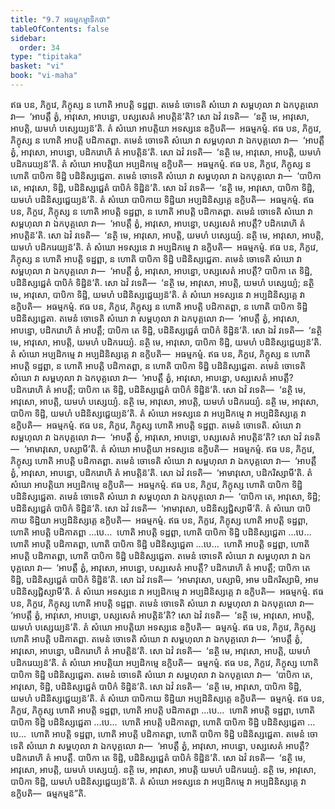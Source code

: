```yaml
---
title: "9.7 អធម្មកម្មាទិកថា"
tableOfContents: false
sidebar:
  order: 34
type: "tipitaka"
basket: "vi"
book: "vi-maha"
---
```



<DynamicBreadcrumb />

<Division number="397" book="vi-maha">

<Paragraph number="1814" book="vi-maha">
ឥធ បន, ភិក្ខវេ, ភិក្ខុស្ស ន ហោតិ អាបត្តិ ទដ្ឋព្ពា. តមេនំ ចោទេតិ សំឃោ វា សម្ពហុលា វា ឯកបុគ្គលោ វា—  ‘អាបត្តឹ ត្វំ, អាវុសោ, អាបន្នោ, បស្សសេតំ អាបត្តិន៑’តិ? សោ ឯវំ វទេតិ—  ‘នត្ថិ មេ, អាវុសោ, អាបត្តិ, យមហំ បស្សេយ្យន៑’តិ. តំ សំឃោ អាបត្តិយា អទស្សនេ ឧក្ខិបតិ—  អធម្មកម្មំ.
</Paragraph>

<Paragraph number="1815" book="vi-maha">
ឥធ បន, ភិក្ខវេ, ភិក្ខុស្ស ន ហោតិ អាបត្តិ បដិកាតព្ពា. តមេនំ ចោទេតិ សំឃោ វា សម្ពហុលា វា ឯកបុគ្គលោ វា—  ‘អាបត្តឹ ត្វំ, អាវុសោ, អាបន្នោ, បដិករោហិ តំ អាបត្តិន៑’តិ. សោ ឯវំ វទេតិ—  ‘នត្ថិ មេ, អាវុសោ, អាបត្តិ, យមហំ បដិករេយ្យន៑’តិ. តំ សំឃោ អាបត្តិយា អប្បដិកម្មេ ឧក្ខិបតិ—  អធម្មកម្មំ.
</Paragraph>

<Paragraph number="1816" book="vi-maha">
ឥធ បន, ភិក្ខវេ, ភិក្ខុស្ស ន ហោតិ បាបិកា ទិដ្ឋិ បដិនិស្សជ្ជេតា. តមេនំ ចោទេតិ សំឃោ វា សម្ពហុលា វា ឯកបុគ្គលោ វា—  ‘បាបិកា តេ, អាវុសោ, ទិដ្ឋិ, បដិនិស្សជ្ជេតំ បាបិកំ ទិដ្ឋិន៑’តិ. សោ ឯវំ វទេតិ—  ‘នត្ថិ មេ, អាវុសោ, បាបិកា ទិដ្ឋិ, យមហំ បដិនិស្សជ្ជេយ្យន៑’តិ. តំ សំឃោ បាបិកាយ ទិដ្ឋិយា អប្បដិនិស្សគ្គេ ឧក្ខិបតិ—  អធម្មកម្មំ.
</Paragraph>

<Paragraph number="1817" book="vi-maha">
ឥធ បន, ភិក្ខវេ, ភិក្ខុស្ស ន ហោតិ អាបត្តិ ទដ្ឋព្ពា, ន ហោតិ អាបត្តិ បដិកាតព្ពា. តមេនំ ចោទេតិ សំឃោ វា សម្ពហុលា វា ឯកបុគ្គលោ វា—  ‘អាបត្តឹ ត្វំ, អាវុសោ, អាបន្នោ, បស្សសេតំ អាបត្តឹ? បដិករោហិ តំ អាបត្តិន៑’តិ. សោ ឯវំ វទេតិ—  ‘នត្ថិ មេ, អាវុសោ, អាបត្តិ, យមហំ បស្សេយ្យំ. នត្ថិ មេ, អាវុសោ, អាបត្តិ, យមហំ បដិករេយ្យន៑’តិ. តំ សំឃោ អទស្សនេ វា អប្បដិកម្មេ វា ឧក្ខិបតិ—  អធម្មកម្មំ.
</Paragraph>

<Paragraph number="1818" book="vi-maha">
ឥធ បន, ភិក្ខវេ, ភិក្ខុស្ស ន ហោតិ អាបត្តិ ទដ្ឋព្ពា, ន ហោតិ បាបិកា ទិដ្ឋិ បដិនិស្សជ្ជេតា. តមេនំ ចោទេតិ សំឃោ វា សម្ពហុលា វា ឯកបុគ្គលោ វា—  ‘អាបត្តឹ ត្វំ, អាវុសោ, អាបន្នោ, បស្សសេតំ អាបត្តឹ? បាបិកា តេ ទិដ្ឋិ, បដិនិស្សជ្ជេតំ បាបិកំ ទិដ្ឋិន៑’តិ. សោ ឯវំ វទេតិ—  ‘នត្ថិ មេ, អាវុសោ, អាបត្តិ, យមហំ បស្សេយ្យំ; នត្ថិ មេ, អាវុសោ, បាបិកា ទិដ្ឋិ, យមហំ បដិនិស្សជ្ជេយ្យន៑’តិ. តំ សំឃោ អទស្សនេ វា អប្បដិនិស្សគ្គេ វា ឧក្ខិបតិ—  អធម្មកម្មំ.
</Paragraph>

<Paragraph number="1819" book="vi-maha">
ឥធ បន, ភិក្ខវេ, ភិក្ខុស្ស ន ហោតិ អាបត្តិ បដិកាតព្ពា, ន ហោតិ បាបិកា ទិដ្ឋិ បដិនិស្សជ្ជេតា. តមេនំ ចោទេតិ សំឃោ វា សម្ពហុលា វា ឯកបុគ្គលោ វា—  ‘អាបត្តឹ ត្វំ, អាវុសោ, អាបន្នោ, បដិករោហិ តំ អាបត្តឹ; បាបិកា តេ ទិដ្ឋិ, បដិនិស្សជ្ជេតំ បាបិកំ ទិដ្ឋិន៑’តិ. សោ ឯវំ វទេតិ—  ‘នត្ថិ មេ, អាវុសោ, អាបត្តិ, យមហំ បដិករេយ្យំ. នត្ថិ មេ, អាវុសោ, បាបិកា ទិដ្ឋិ, យមហំ បដិនិស្សជ្ជេយ្យន៑’តិ. តំ សំឃោ អប្បដិកម្មេ វា អប្បដិនិស្សគ្គេ វា ឧក្ខិបតិ—  អធម្មកម្មំ.
</Paragraph>

<Paragraph number="1820" book="vi-maha">
ឥធ បន, ភិក្ខវេ, ភិក្ខុស្ស ន ហោតិ អាបត្តិ ទដ្ឋព្ពា, ន ហោតិ អាបត្តិ បដិកាតព្ពា, ន ហោតិ បាបិកា ទិដ្ឋិ បដិនិស្សជ្ជេតា. តមេនំ ចោទេតិ សំឃោ វា សម្ពហុលា វា ឯកបុគ្គលោ វា—  ‘អាបត្តឹ ត្វំ, អាវុសោ, អាបន្នោ, បស្សសេតំ អាបត្តឹ? បដិករោហិ តំ អាបត្តឹ; បាបិកា តេ ទិដ្ឋិ, បដិនិស្សជ្ជេតំ បាបិកំ ទិដ្ឋិន៑’តិ. សោ ឯវំ វទេតិ—  ‘នត្ថិ មេ, អាវុសោ, អាបត្តិ, យមហំ បស្សេយ្យំ. នត្ថិ មេ, អាវុសោ, អាបត្តិ, យមហំ បដិករេយ្យំ. នត្ថិ មេ, អាវុសោ, បាបិកា ទិដ្ឋិ, យមហំ បដិនិស្សជ្ជេយ្យន៑’តិ. តំ សំឃោ អទស្សនេ វា អប្បដិកម្មេ វា អប្បដិនិស្សគ្គេ វា ឧក្ខិបតិ—  អធម្មកម្មំ.
</Paragraph>

</Division>
<Division number="398" book="vi-maha">

<Paragraph number="1821" book="vi-maha">
ឥធ បន, ភិក្ខវេ, ភិក្ខុស្ស ហោតិ អាបត្តិ ទដ្ឋព្ពា. តមេនំ ចោទេតិ. សំឃោ វា សម្ពហុលា វា ឯកបុគ្គលោ វា—  ‘អាបត្តឹ ត្វំ, អាវុសោ, អាបន្នោ, បស្សសេតំ អាបត្តិន៑’តិ? សោ ឯវំ វទេតិ—  ‘អាមាវុសោ, បស្សាមី’តិ. តំ សំឃោ អាបត្តិយា អទស្សនេ ឧក្ខិបតិ—  អធម្មកម្មំ.
</Paragraph>

<Paragraph number="1822" book="vi-maha">
ឥធ បន, ភិក្ខវេ, ភិក្ខុស្ស ហោតិ អាបត្តិ បដិកាតព្ពា. តមេនំ ចោទេតិ សំឃោ វា សម្ពហុលា វា ឯកបុគ្គលោ វា—  ‘អាបត្តឹ ត្វំ, អាវុសោ, អាបន្នោ, បដិករោហិ តំ អាបត្តិន៑’តិ. សោ ឯវំ វទេតិ—  ‘អាមាវុសោ, បដិករិស្សាមី’តិ. តំ សំឃោ អាបត្តិយា អប្បដិកម្មេ ឧក្ខិបតិ—  អធម្មកម្មំ.
</Paragraph>

<Paragraph number="1823" book="vi-maha">
ឥធ បន, ភិក្ខវេ, ភិក្ខុស្ស ហោតិ បាបិកា ទិដ្ឋិ បដិនិស្សជ្ជេតា. តមេនំ ចោទេតិ សំឃោ វា សម្ពហុលា វា ឯកបុគ្គលោ វា—  ‘បាបិកា តេ, អាវុសោ, ទិដ្ឋិ; បដិនិស្សជ្ជេតំ បាបិកំ ទិដ្ឋិន៑’តិ. សោ ឯវំ វទេតិ—  ‘អាមាវុសោ, បដិនិស្សជ្ជិស្សាមី’តិ. តំ សំឃោ បាបិកាយ ទិដ្ឋិយា អប្បដិនិស្សគ្គេ ឧក្ខិបតិ—  អធម្មកម្មំ.
</Paragraph>

<Paragraph number="1824" book="vi-maha">
ឥធ បន, ភិក្ខវេ, ភិក្ខុស្ស ហោតិ អាបត្តិ ទដ្ឋព្ពា, ហោតិ អាបត្តិ បដិកាតព្ពា …បេ…  ហោតិ អាបត្តិ ទដ្ឋព្ពា, ហោតិ បាបិកា ទិដ្ឋិ បដិនិស្សជ្ជេតា …បេ…  ហោតិ អាបត្តិ បដិកាតព្ពា, ហោតិ បាបិកា ទិដ្ឋិ បដិនិស្សជ្ជេតា …បេ…  ហោតិ អាបត្តិ ទដ្ឋព្ពា, ហោតិ អាបត្តិ បដិកាតព្ពា, ហោតិ បាបិកា ទិដ្ឋិ បដិនិស្សជ្ជេតា. តមេនំ ចោទេតិ សំឃោ វា សម្ពហុលា វា ឯកបុគ្គលោ វា—  ‘អាបត្តឹ ត្វំ, អាវុសោ, អាបន្នោ, បស្សសេតំ អាបត្តឹ? បដិករោហិ តំ អាបត្តឹ; បាបិកា តេ ទិដ្ឋិ, បដិនិស្សជ្ជេតំ បាបិកំ ទិដ្ឋិន៑’តិ. សោ ឯវំ វទេតិ—  ‘អាមាវុសោ, បស្សាមិ, អាម បដិករិស្សាមិ, អាម បដិនិស្សជ្ជិស្សាមី’តិ. តំ សំឃោ អទស្សនេ វា អប្បដិកម្មេ វា អប្បដិនិស្សគ្គេ វា ឧក្ខិបតិ—  អធម្មកម្មំ.
</Paragraph>

</Division>
<Division number="399" book="vi-maha">

<Paragraph number="1825" book="vi-maha">
ឥធ បន, ភិក្ខវេ, ភិក្ខុស្ស ហោតិ អាបត្តិ ទដ្ឋព្ពា. តមេនំ ចោទេតិ សំឃោ វា សម្ពហុលា វា ឯកបុគ្គលោ វា—  ‘អាបត្តឹ ត្វំ, អាវុសោ, អាបន្នោ, បស្សសេតំ អាបត្តិន៑’តិ? សោ ឯវំ វទេតិ—  ‘នត្ថិ មេ, អាវុសោ, អាបត្តិ, យមហំ បស្សេយ្យន៑’តិ. តំ សំឃោ អាបត្តិយា អទស្សនេ ឧក្ខិបតិ—  ធម្មកម្មំ.
</Paragraph>

<Paragraph number="1826" book="vi-maha">
ឥធ បន, ភិក្ខវេ, ភិក្ខុស្ស ហោតិ អាបត្តិ បដិកាតព្ពា. តមេនំ ចោទេតិ សំឃោ វា សម្ពហុលា វា ឯកបុគ្គលោ វា—  ‘អាបត្តឹ ត្វំ, អាវុសោ, អាបន្នោ, បដិករោហិ តំ អាបត្តិន៑’តិ. សោ ឯវំ វទេតិ—  ‘នត្ថិ មេ, អាវុសោ, អាបត្តិ, យមហំ បដិករេយ្យន៑’តិ. តំ សំឃោ អាបត្តិយា អប្បដិកម្មេ ឧក្ខិបតិ—  ធម្មកម្មំ.
</Paragraph>

<Paragraph number="1827" book="vi-maha">
ឥធ បន, ភិក្ខវេ, ភិក្ខុស្ស ហោតិ បាបិកា ទិដ្ឋិ បដិនិស្សជ្ជេតា. តមេនំ ចោទេតិ សំឃោ វា សម្ពហុលា វា ឯកបុគ្គលោ វា—  ‘បាបិកា តេ, អាវុសោ, ទិដ្ឋិ, បដិនិស្សជ្ជេតំ បាបិកំ ទិដ្ឋិន៑’តិ. សោ ឯវំ វទេតិ—  ‘នត្ថិ មេ, អាវុសោ, បាបិកា ទិដ្ឋិ, យមហំ បដិនិស្សជ្ជេយ្យន៑’តិ. តំ សំឃោ បាបិកាយ ទិដ្ឋិយា អប្បដិនិស្សគ្គេ ឧក្ខិបតិ—  ធម្មកម្មំ.
</Paragraph>

<Paragraph number="1828" book="vi-maha">
ឥធ បន, ភិក្ខវេ, ភិក្ខុស្ស ហោតិ អាបត្តិ ទដ្ឋព្ពា, ហោតិ អាបត្តិ បដិកាតព្ពា …បេ…  ហោតិ អាបត្តិ ទដ្ឋព្ពា, ហោតិ បាបិកា ទិដ្ឋិ បដិនិស្សជ្ជេតា …បេ…  ហោតិ អាបត្តិ បដិកាតព្ពា, ហោតិ បាបិកា ទិដ្ឋិ បដិនិស្សជ្ជេតា …បេ…  ហោតិ អាបត្តិ ទដ្ឋព្ពា, ហោតិ អាបត្តិ បដិកាតព្ពា, ហោតិ បាបិកា ទិដ្ឋិ បដិនិស្សជ្ជេតា. តមេនំ ចោទេតិ សំឃោ វា សម្ពហុលា វា ឯកបុគ្គលោ វា—  ‘អាបត្តឹ ត្វំ, អាវុសោ, អាបន្នោ, បស្សសេតំ អាបត្តឹ? បដិករោហិ តំ អាបត្តឹ. បាបិកា តេ ទិដ្ឋិ, បដិនិស្សជ្ជេតំ បាបិកំ ទិដ្ឋិន៑’តិ. សោ ឯវំ វទេតិ—  ‘នត្ថិ មេ, អាវុសោ, អាបត្តិ, យមហំ បស្សេយ្យំ. នត្ថិ មេ, អាវុសោ, អាបត្តិ យមហំ បដិករេយ្យំ. នត្ថិ មេ, អាវុសោ, បាបិកា ទិដ្ឋិ, យមហំ បដិនិស្សជ្ជេយ្យន៑’តិ. តំ សំឃោ អទស្សនេ វា អប្បដិកម្មេ វា អប្បដិនិស្សគ្គេ វា ឧក្ខិបតិ—  ធម្មកម្មន៑”តិ.
</Paragraph>
</Division>